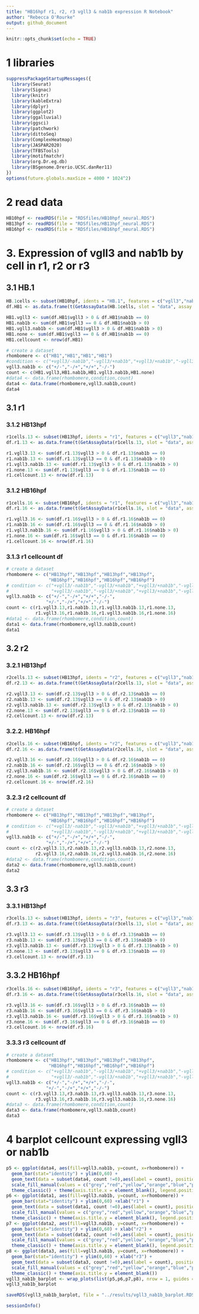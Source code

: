 ```yaml
---
title: "HB16hpf r1, r2, r3 vgll3 & nab1b expression R Notebook"
author: "Rebecca O'Rourke"
output: github_document
---
```


```r
knitr::opts_chunk$set(echo = TRUE)
```

# 1 libraries
```r
suppressPackageStartupMessages({
  library(Seurat)
  library(Signac)
  library(knitr)
  library(kableExtra)
  library(dplyr)
  library(ggplot2)
  library(ggalluvial)
  library(ggsci)
  library(patchwork)
  library(dittoSeq)
  library(ComplexHeatmap)
  library(JASPAR2020)
  library(TFBSTools)
  library(motifmatchr)
  library(org.Dr.eg.db)
  library(BSgenome.Drerio.UCSC.danRer11)
})
options(future.globals.maxSize = 4000 * 1024^2)
```

# 2 read data

```r
HB10hpf <- readRDS(file = "RDSfiles/HB10hpf_neural.RDS")
HB13hpf <- readRDS(file = "RDSfiles/HB13hpf_neural.RDS")
HB16hpf <- readRDS(file = "RDSfiles/HB16hpf_neural.RDS")
```

# 3. Expression of vgll3 and nab1b by cell in r1, r2 or r3

## 3.1 HB.1
```r
HB.1cells <- subset(HB10hpf, idents = "HB.1", features = c("vgll3","nab1b"))
df.HB1 <- as.data.frame(t(GetAssayData(HB.1cells, slot = "data", assay = "SCT")))

HB1.vgll3 <- sum(df.HB1$vgll3 > 0 & df.HB1$nab1b == 0) 
HB1.nab1b <- sum(df.HB1$vgll3 == 0 & df.HB1$nab1b > 0) 
HB1.vgll3.nab1b <- sum(df.HB1$vgll3 > 0 & df.HB1$nab1b > 0) 
HB1.none <- sum(df.HB1$vgll3 == 0 & df.HB1$nab1b == 0)
HB1.cellcount <- nrow(df.HB1)

# create a dataset
rhombomere <- c("HB1","HB1","HB1","HB1")
#condition <- c("+vgll3/-nab1b","-vgll3/+nab1b","+vgll3/+nab1b","-vgll3/-nab1b")
vgll3.nab1b <- c("+/-","-/+","+/+","-/-")
count <- c(HB1.vgll3,HB1.nab1b,HB1.vgll3.nab1b,HB1.none)
#data4 <- data.frame(rhombomere,condition,count)
data4 <- data.frame(rhombomere,vgll3.nab1b,count)
data4
```

## 3.1 r1
### 3.1.2 HB13hpf
```r
r1cells.13 <- subset(HB13hpf, idents = "r1", features = c("vgll3","nab1b"))
df.r1.13 <- as.data.frame(t(GetAssayData(r1cells.13, slot = "data", assay = "SCT")))

r1.vgll3.13 <- sum(df.r1.13$vgll3 > 0 & df.r1.13$nab1b == 0) 
r1.nab1b.13 <- sum(df.r1.13$vgll3 == 0 & df.r1.13$nab1b > 0) 
r1.vgll3.nab1b.13 <- sum(df.r1.13$vgll3 > 0 & df.r1.13$nab1b > 0) 
r1.none.13 <- sum(df.r1.13$vgll3 == 0 & df.r1.13$nab1b == 0)
r1.cellcount.13 <- nrow(df.r1.13)
```

### 3.1.2 HB16hpf
```r
r1cells.16 <- subset(HB16hpf, idents = "r1", features = c("vgll3","nab1b"))
df.r1.16 <- as.data.frame(t(GetAssayData(r1cells.16, slot = "data", assay = "SCT")))

r1.vgll3.16 <- sum(df.r1.16$vgll3 > 0 & df.r1.16$nab1b == 0) 
r1.nab1b.16 <- sum(df.r1.16$vgll3 == 0 & df.r1.16$nab1b > 0) 
r1.vgll3.nab1b.16 <- sum(df.r1.16$vgll3 > 0 & df.r1.16$nab1b > 0) 
r1.none.16 <- sum(df.r1.16$vgll3 == 0 & df.r1.16$nab1b == 0)
r1.cellcount.16 <- nrow(df.r1.16)
```

### 3.1.3 r1 cellcount df
```r
# create a dataset
rhombomere <- c("HB13hpf","HB13hpf","HB13hpf","HB13hpf",
                "HB16hpf","HB16hpf","HB16hpf","HB16hpf")
# condition <- c("+vgll3/-nab1b","-vgll3/+nab1b","+vgll3/+nab1b","-vgll3/-nab1b",
#                "+vgll3/-nab1b","-vgll3/+nab1b","+vgll3/+nab1b","-vgll3/-nab1b")
vgll3.nab1b <- c("+/-","-/+","+/+","-/-",
               "+/-","-/+","+/+","-/-")
count <- c(r1.vgll3.13,r1.nab1b.13,r1.vgll3.nab1b.13,r1.none.13,
           r1.vgll3.16,r1.nab1b.16,r1.vgll3.nab1b.16,r1.none.16)
#data1 <- data.frame(rhombomere,condition,count)
data1 <- data.frame(rhombomere,vgll3.nab1b,count)
data1
```

## 3.2 r2
### 3.2.1 HB13hpf
```r
r2cells.13 <- subset(HB13hpf, idents = "r2", features = c("vgll3","nab1b"))
df.r2.13 <- as.data.frame(t(GetAssayData(r2cells.13, slot = "data", assay = "SCT")))

r2.vgll3.13 <- sum(df.r2.13$vgll3 > 0 & df.r2.13$nab1b == 0) 
r2.nab1b.13 <- sum(df.r2.13$vgll3 == 0 & df.r2.13$nab1b > 0) 
r2.vgll3.nab1b.13 <- sum(df.r2.13$vgll3 > 0 & df.r2.13$nab1b > 0) 
r2.none.13 <- sum(df.r2.13$vgll3 == 0 & df.r2.13$nab1b == 0)
r2.cellcount.13 <- nrow(df.r2.13)
```

### 3.2.2. HB16hpf
```r
r2cells.16 <- subset(HB16hpf, idents = "r2", features = c("vgll3","nab1b"))
df.r2.16 <- as.data.frame(t(GetAssayData(r2cells.16, slot = "data", assay = "SCT")))

r2.vgll3.16 <- sum(df.r2.16$vgll3 > 0 & df.r2.16$nab1b == 0) 
r2.nab1b.16 <- sum(df.r2.16$vgll3 == 0 & df.r2.16$nab1b > 0) 
r2.vgll3.nab1b.16 <- sum(df.r2.16$vgll3 > 0 & df.r2.16$nab1b > 0) 
r2.none.16 <- sum(df.r2.16$vgll3 == 0 & df.r2.16$nab1b == 0)
r2.cellcount.16 <- nrow(df.r2.16)
```

### 3.2.3 r2 cellcount df
```r
# create a dataset
rhombomere <- c("HB13hpf","HB13hpf","HB13hpf","HB13hpf",
                "HB16hpf","HB16hpf","HB16hpf","HB16hpf")
# condition <- c("+vgll3/-nab1b","-vgll3/+nab1b","+vgll3/+nab1b","-vgll3/-nab1b",
#                "+vgll3/-nab1b","-vgll3/+nab1b","+vgll3/+nab1b","-vgll3/-nab1b")
vgll3.nab1b <- c("+/-","-/+","+/+","-/-",
               "+/-","-/+","+/+","-/-")
count <- c(r2.vgll3.13,r2.nab1b.13,r2.vgll3.nab1b.13,r2.none.13,
           r2.vgll3.16,r2.nab1b.16,r2.vgll3.nab1b.16,r2.none.16)
#data2 <- data.frame(rhombomere,condition,count)
data2 <- data.frame(rhombomere,vgll3.nab1b,count)
data2
```


## 3.3 r3
### 3.3.1 HB13hpf
```r
r3cells.13 <- subset(HB13hpf, idents = "r3", features = c("vgll3","nab1b"))
df.r3.13 <- as.data.frame(t(GetAssayData(r3cells.13, slot = "data", assay = "SCT")))

r3.vgll3.13 <- sum(df.r3.13$vgll3 > 0 & df.r3.13$nab1b == 0) 
r3.nab1b.13 <- sum(df.r3.13$vgll3 == 0 & df.r3.13$nab1b > 0) 
r3.vgll3.nab1b.13 <- sum(df.r3.13$vgll3 > 0 & df.r3.13$nab1b > 0) 
r3.none.13 <- sum(df.r3.13$vgll3 == 0 & df.r3.13$nab1b == 0)
r3.cellcount.13 <- nrow(df.r3.13)
```

## 3.3.2 HB16hpf
```r
r3cells.16 <- subset(HB16hpf, idents = "r3", features = c("vgll3","nab1b"))
df.r3.16 <- as.data.frame(t(GetAssayData(r3cells.16, slot = "data", assay = "SCT")))

r3.vgll3.16 <- sum(df.r3.16$vgll3 > 0 & df.r3.16$nab1b == 0) 
r3.nab1b.16 <- sum(df.r3.16$vgll3 == 0 & df.r3.16$nab1b > 0) 
r3.vgll3.nab1b.16 <- sum(df.r3.16$vgll3 > 0 & df.r3.16$nab1b > 0) 
r3.none.16 <- sum(df.r3.16$vgll3 == 0 & df.r3.16$nab1b == 0)
r3.cellcount.16 <- nrow(df.r3.16)
```

### 3.3.3 r3 cellcount df
```r
# create a dataset
rhombomere <- c("HB13hpf","HB13hpf","HB13hpf","HB13hpf",
                "HB16hpf","HB16hpf","HB16hpf","HB16hpf")
# condition <- c("+vgll3/-nab1b","-vgll3/+nab1b","+vgll3/+nab1b","-vgll3/-nab1b",
#                "+vgll3/-nab1b","-vgll3/+nab1b","+vgll3/+nab1b","-vgll3/-nab1b")
vgll3.nab1b <- c("+/-","-/+","+/+","-/-",
               "+/-","-/+","+/+","-/-")
count <- c(r3.vgll3.13,r3.nab1b.13,r3.vgll3.nab1b.13,r3.none.13,
           r3.vgll3.16,r3.nab1b.16,r3.vgll3.nab1b.16,r3.none.16)
#data3 <- data.frame(rhombomere,condition,count)
data3 <- data.frame(rhombomere,vgll3.nab1b,count)
data3
```
# 4 barplot cellcount expressing vgll3 or nab1b

```r
p5 <- ggplot(data4, aes(fill=vgll3.nab1b, y=count, x=rhombomere)) + 
  geom_bar(stat="identity") + ylim(0,60) +
  geom_text(data = subset(data4, count !=0),aes(label = count), position = position_stack(vjust = 0.5)) +
  scale_fill_manual(values = c("grey","red","yellow","orange","blue","purple","green","black")) +
  theme_classic() + theme(axis.title.x = element_blank(), legend.position = "none")
p6 <- ggplot(data1, aes(fill=vgll3.nab1b, y=count, x=rhombomere)) + 
  geom_bar(stat="identity") + ylim(0,60) +xlab("r1") +
  geom_text(data = subset(data1, count !=0),aes(label = count), position = position_stack(vjust = 0.5)) +
  scale_fill_manual(values = c("grey","red","yellow","orange","blue","purple","green","black")) +
  theme_classic() + theme(axis.title.y = element_blank(), legend.position = "none")
p7 <- ggplot(data2, aes(fill=vgll3.nab1b, y=count, x=rhombomere)) + 
  geom_bar(stat="identity") + ylim(0,60) + xlab("r2") +
  geom_text(data = subset(data2, count !=0),aes(label = count), position = position_stack(vjust = 0.5)) +
  scale_fill_manual(values = c("grey","red","yellow","orange","blue","purple","green","black")) +
  theme_classic() + theme(axis.title.y = element_blank(), legend.position = "none")
p8 <- ggplot(data3, aes(fill=vgll3.nab1b, y=count, x=rhombomere)) + 
  geom_bar(stat="identity") + ylim(0,60) + xlab("r3") +
  geom_text(data = subset(data3, count !=0),aes(label = count), position = position_stack(vjust = 0.5)) +
  scale_fill_manual(values = c("grey","red","yellow","orange","blue","purple","green","black")) +
  theme_classic() + theme(axis.title.y = element_blank())
vgll3_nab1b_barplot <- wrap_plots(list(p5,p6,p7,p8), nrow = 1, guides = "collect") + guides(fill=guide_legend(title="vgll3/nab1b"))
vgll3_nab1b_barplot
```

```r
saveRDS(vgll3_nab1b_barplot, file = "../results/vgll3_nab1b_barplot.RDS")
```


```r
sessionInfo()
```

